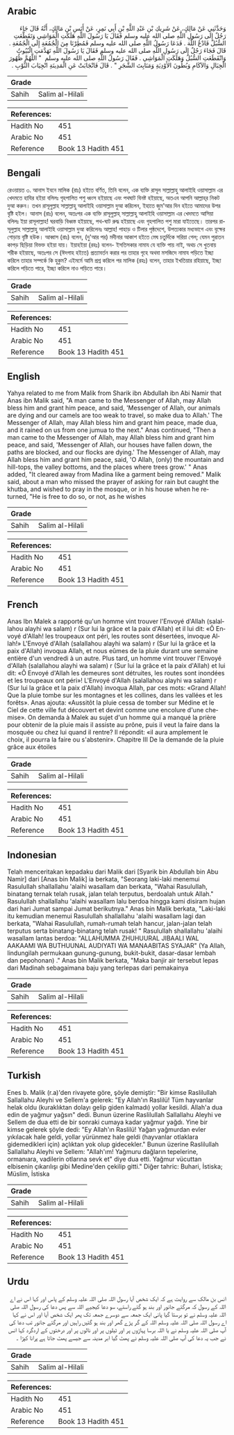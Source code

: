 ## Arabic


<div dir="rtl" lang="ar" style={{fontSize:'larger',backgroundColor:'#f8f9fa',padding:20}}>
وَحَدَّثَنِي عَنْ مَالِكٍ، عَنْ شَرِيكِ بْنِ عَبْدِ اللَّهِ بْنِ أَبِي نَمِرٍ، عَنْ أَنَسِ بْنِ مَالِكٍ، أَنَّهُ قَالَ جَاءَ رَجُلٌ إِلَى رَسُولِ اللَّهِ صلى الله عليه وسلم فَقَالَ يَا رَسُولَ اللَّهِ هَلَكَتِ الْمَوَاشِي وَتَقَطَّعَتِ السُّبُلُ فَادْعُ اللَّهَ ‏.‏ فَدَعَا رَسُولُ اللَّهِ صلى الله عليه وسلم فَمُطِرْنَا مِنَ الْجُمُعَةِ إِلَى الْجُمُعَةِ ‏.‏ قَالَ فَجَاءَ رَجُلٌ إِلَى رَسُولِ اللَّهِ صلى الله عليه وسلم فَقَالَ يَا رَسُولَ اللَّهِ تَهَدَّمَتِ الْبُيُوتُ وَانْقَطَعَتِ السُّبُلُ وَهَلَكَتِ الْمَوَاشِي ‏.‏ فَقَالَ رَسُولُ اللَّهِ صلى الله عليه وسلم ‏ "‏ اللَّهُمَّ ظُهُورَ الْجِبَالِ وَالآكَامِ وَبُطُونَ الأَوْدِيَةِ وَمَنَابِتَ الشَّجَرِ ‏"‏ ‏.‏ قَالَ فَانْجَابَتْ عَنِ الْمَدِينَةِ انْجِيَابَ الثَّوْبِ ‏.‏
</div>
<div style={{backgroundColor:'#f8f9fa',padding:20, marginBottom: 10}}><table> <thead> <tr> <th>Grade</th> <th></th> </tr> </thead> <tbody> <tr><td>Sahih</td><td>Salim al-Hilali</td></tr></tbody></table><table> <thead> <tr> <th>References:</th> <th></th> </tr> </thead> <tbody><tr><td>Hadith No</td><td>451</td></tr><tr><td>Arabic No</td><td>451</td></tr><tr><td>Reference</td><td>Book 13 Hadith 451</td></tr></tbody></table></div>

## Bengali


<div dir="ltr" lang="bn" style={{fontSize:'larger',backgroundColor:'#f8f9fa',padding:20}}>
রেওয়ায়ত ৩. আনাস ইবনে মালিক (রাঃ) হইতে বর্ণিত, তিনি বলেন, এক ব্যক্তি রাসূল সাল্লাল্লাহু আলাইহি ওয়াসাল্লাম এর খেদমতে হাযির হইয়া বলিলঃ গৃহপালিত পশু ধ্বংস হইয়াছে এবং পথঘাট বিনষ্ট হইয়াছে, অতএব আপনি আল্লাহ্‌র নিকট দুআ করুন। তখন রাসূলুল্লাহ সাল্লাল্লাহু আলাইহি ওয়াসাল্লাম দুআ করিলেন, ইহাতে জুম'আর দিন হইতে আমাদের উপর বৃষ্টি হইল। আনাস (রাঃ) বলেন, অতঃপর এক ব্যক্তি রাসূলুল্লাহ্ সাল্লাল্লাহু আলাইহি ওয়াসাল্লাম এর খেদমতে আসিয়া বলিলঃ ইয়া রাসূলাল্লাহ! ঘরবাড়ি বিধ্বস্ত হইয়াছে, পথ-ঘাট রুদ্ধ হইয়াছে এবং গৃহপালিত পশু মারা যাইতেছে। তারপর রাসূলুল্লাহ সাল্লাল্লাহু আলাইহি ওয়াসাল্লাম দুআ করিলেনঃ আল্লাহ! পাহাড় ও টিলার পৃষ্ঠদেশে, উপত্যকার মধ্যভাগে এবং বৃক্ষের গোড়ায় বৃষ্টি হউক। আব্বাস (রাঃ) বলেন, (দু'আর পর) মদীনার আকাশ হইতে মেঘ চতুর্দিকে সরিয়া গেল; যেমন পুরাতন কাপড় ছিড়িয়া বিভক্ত হইয়া যায়। ইয়াহইয়া (রহঃ) বলেন- ইসতিসকার নামায যে ব্যক্তি পায় নাই, অথচ সে খুতবায় শরীক হইয়াছে, অতঃপর সে (ঈদগাহ হইতে) প্রত্যাবর্তন করার পর তাহার গৃহে অথবা মসজিদে নামায পড়িতে ইচ্ছা করিলে তাহার সম্পর্কে কি হুকুম? এইমৰ্মে আমি প্রশ্ন করিলে পর মালিক (রহঃ) বলেন, তাহার ইখতিয়ার রহিয়াছে, ইচ্ছা করিলে পড়িতে পারে, ইচ্ছা করিলে নাও পড়িতে পারে।
</div>
<div style={{backgroundColor:'#f8f9fa',padding:20, marginBottom: 10}}><table> <thead> <tr> <th>Grade</th> <th></th> </tr> </thead> <tbody> <tr><td>Sahih</td><td>Salim al-Hilali</td></tr></tbody></table><table> <thead> <tr> <th>References:</th> <th></th> </tr> </thead> <tbody><tr><td>Hadith No</td><td>451</td></tr><tr><td>Arabic No</td><td>451</td></tr><tr><td>Reference</td><td>Book 13 Hadith 451</td></tr></tbody></table></div>

## English


<div dir="ltr" lang="en" style={{fontSize:'larger',backgroundColor:'#f8f9fa',padding:20}}>
Yahya related to me from Malik from Sharik ibn Abdullah ibn Abi Namir that Anas ibn Malik said, "A man came to the Messenger of Allah, may Allah bless him and grant him peace, and said, 'Messenger of Allah, our animals are dying and our camels are too weak to travel, so make dua to Allah.' The Messenger of Allah, may Allah bless him and grant him peace, made dua, and it rained on us from one jumua to the next." Anas continued, "Then a man came to the Messenger of Allah, may Allah bless him and grant him peace, and said, 'Messenger of Allah, our houses have fallen down, the paths are blocked, and our flocks are dying.' The Messenger of Allah, may Allah bless him and grant him peace, said, 'O Allah, (only) the mountain and hill-tops, the valley bottoms, and the places where trees grow.' " Anas added, "It cleared away from Madina like a garment being removed." Malik said, about a man who missed the prayer of asking for rain but caught the khutba, and wished to pray in the mosque, or in his house when he returned, "He is free to do so, or not, as he wishes
</div>
<div style={{backgroundColor:'#f8f9fa',padding:20, marginBottom: 10}}><table> <thead> <tr> <th>Grade</th> <th></th> </tr> </thead> <tbody> <tr><td>Sahih</td><td>Salim al-Hilali</td></tr></tbody></table><table> <thead> <tr> <th>References:</th> <th></th> </tr> </thead> <tbody><tr><td>Hadith No</td><td>451</td></tr><tr><td>Arabic No</td><td>451</td></tr><tr><td>Reference</td><td>Book 13 Hadith 451</td></tr></tbody></table></div>

## French


<div dir="ltr" lang="fr" style={{fontSize:'larger',backgroundColor:'#f8f9fa',padding:20}}>
Anas Ibn Malek a rapporté qu'un homme vint trouver l'Envoyé d'Allah (salallahou alayhi wa salam) r (Sur lui la grâce et la paix d'Allah) et il lui dit: «Ô Envoyé d'Allah! les troupeaux ont péri, les routes sont désertées, invoque Allah!» L'Envoyé d'Allah (salallahou alayhi wa salam) r (Sur lui la grâce et la paix d'Allah) invoqua Allah, et nous eûmes de la pluie durant une semaine entière d'un vendredi à un autre. Plus tard, un homme vint trouver l'Envoyé d'Allah (salallahou alayhi wa salam) r (Sur lui la grâce et la paix d'Allah) et lui dit: «Ô Envoyé d'Allah les demeures sont détruites, les routes sont inondées et les troupeaux ont péri»! L'Envoyé d'Allah (salallahou alayhi wa salam) r (Sur lui la grâce et la paix d'Allah) invoqua Allah, par ces mots: «Grand Allah! Que la pluie tombe sur les montagnes et les collines, dans les vallées et les forêts». Anas ajouta: «Aussitôt la pluie cessa de tomber sur Médine et le Ciel de cette ville fut découvert et devint comme une encolure d'une chemise». On demanda à Malek au sujet d'un homme qui a manqué la prière pour obtenir de la pluie mais il assiste au prône, puis il veut la faire dans la mosquée ou chez lui quand il rentre? Il répondit: «il aura amplement le choix, il pourra la faire ou s'abstenir». Chapitre III De la demande de la pluie grâce aux étoiles
</div>
<div style={{backgroundColor:'#f8f9fa',padding:20, marginBottom: 10}}><table> <thead> <tr> <th>Grade</th> <th></th> </tr> </thead> <tbody> <tr><td>Sahih</td><td>Salim al-Hilali</td></tr></tbody></table><table> <thead> <tr> <th>References:</th> <th></th> </tr> </thead> <tbody><tr><td>Hadith No</td><td>451</td></tr><tr><td>Arabic No</td><td>451</td></tr><tr><td>Reference</td><td>Book 13 Hadith 451</td></tr></tbody></table></div>

## Indonesian


<div dir="ltr" lang="id" style={{fontSize:'larger',backgroundColor:'#f8f9fa',padding:20}}>
Telah menceritakan kepadaku dari Malik dari [Syarik bin Abdullah bin Abu Namir] dari [Anas bin Malik] ia berkata, "Seorang laki-laki menemui Rasulullah shallallahu 'alaihi wasallam dan berkata, "Wahai Rasulullah, binatang ternak telah rusak, jalan telah terputus, berdoalah untuk Allah." Rasulullah shallallahu 'alaihi wasallam lalu berdoa hingga kami disiram hujan dari hari Jumat sampai Jumat berikutnya." Anas bin Malik berkata, "Laki-laki itu kemudian menemui Rasulullah shallallahu 'alaihi wasallam lagi dan berkata, "Wahai Rasulullah, rumah-rumah telah hancur, jalan-jalan telah terputus serta binatang-binatang telah rusak! " Rasulullah shallallahu 'alaihi wasallam lantas berdoa: "ALLAHUMMA ZHUHUURAL JIBAALI WAL AAKAAMI WA BUTHUUNAL AUDIYATI WA MANAABITAS SYAJAR" (Ya Allah, lindungilah permukaan gunung-gunung, bukit-bukit, dasar-dasar lembah dan pepohonan) ." Anas bin Malik berkata, "Maka banjir air tersebut lepas dari Madinah sebagaimana baju yang terlepas dari pemakainya
</div>
<div style={{backgroundColor:'#f8f9fa',padding:20, marginBottom: 10}}><table> <thead> <tr> <th>Grade</th> <th></th> </tr> </thead> <tbody> <tr><td>Sahih</td><td>Salim al-Hilali</td></tr></tbody></table><table> <thead> <tr> <th>References:</th> <th></th> </tr> </thead> <tbody><tr><td>Hadith No</td><td>451</td></tr><tr><td>Arabic No</td><td>451</td></tr><tr><td>Reference</td><td>Book 13 Hadith 451</td></tr></tbody></table></div>

## Turkish


<div dir="ltr" lang="tr" style={{fontSize:'larger',backgroundColor:'#f8f9fa',padding:20}}>
Enes b. Malik (r.a)'den rivayete göre, şöyle demiştir: "Bir kimse Raslilullah Sallallahu Aleyhi ve Sellem'a gelerek: "Ey Allah'ın Raslilü! Tüm hayvanlar helak oldu (kuraklıktan dolayı gelip giden kalmadı) yollar kesildi. Allah'a dua edin de yağmur yağsın" dedi. Bunun üzerine Raslilullah Sallallahu Aleyhi ve Sellem de dua etti de bir sonraki cumaya kadar yağmur yağdı. Yine bir kimse gelerek şöyle dedi: "Ey Allah'ın Raslilü! Yağan yağmurdan evler yıkılacak hale geldi, yollar yürünmez hale geldi (hayvanlar otlaklara gidemedikleri için) açlıktan yok olup gidecekler." Bunun üzerine Raslilullah Sallallahu Aleyhi ve Sellem: "Allah'ım! Yağmuru dağların tepelerine, ormanıara, vadilerin otlarına sevk et" diye dua etti. Yağmur vücuttan elbisenin çıkarılışı gibi Medine'den çekilip gitti." Diğer tahric: Buhari, İstiska; Müslim, İstiska
</div>
<div style={{backgroundColor:'#f8f9fa',padding:20, marginBottom: 10}}><table> <thead> <tr> <th>Grade</th> <th></th> </tr> </thead> <tbody> <tr><td>Sahih</td><td>Salim al-Hilali</td></tr></tbody></table><table> <thead> <tr> <th>References:</th> <th></th> </tr> </thead> <tbody><tr><td>Hadith No</td><td>451</td></tr><tr><td>Arabic No</td><td>451</td></tr><tr><td>Reference</td><td>Book 13 Hadith 451</td></tr></tbody></table></div>

## Urdu


<div dir="rtl" lang="ur" style={{fontSize:'larger',backgroundColor:'#f8f9fa',padding:20}}>
انس بن مالک سے روایت ہے کہ ایک شخص آیا رسول اللہ صلی اللہ علیہ وسلم کے پاس اور کہا اس نے اے اللہ کے رسول کہ مرگئے جانور اور بند ہو گئے راستے، سو دعا کیجیے اللہ سے پس دعا کی رسول اللہ صلی اللہ علیہ وسلم نے تو برستا گیا پانی ایک جمعہ سے دوسرے جمعہ تک پھر ایک شخص آیا اور اس نے کہا اے رسول اللہ صلی اللہ علیہ وسلم اللہ کے گر پڑے گھر اور بند ہو گئیں راہیں اور مرگئے جانور تب دعا کی آپ صلی اللہ علیہ وسلم نے یا اللہ برسا پہاڑوں پر اور ٹیلوں پر اور نالوں پر اور درختوں کے اردگرد کہا انس نے جب یہ دعا کی آپ صلی اللہ علیہ وسلم نے پھٹ گیا ابر مدینہ سے جیسے پھٹ جاتا ہے پرانا کپڑا ۔
</div>
<div style={{backgroundColor:'#f8f9fa',padding:20, marginBottom: 10}}><table> <thead> <tr> <th>Grade</th> <th></th> </tr> </thead> <tbody> <tr><td>Sahih</td><td>Salim al-Hilali</td></tr></tbody></table><table> <thead> <tr> <th>References:</th> <th></th> </tr> </thead> <tbody><tr><td>Hadith No</td><td>451</td></tr><tr><td>Arabic No</td><td>451</td></tr><tr><td>Reference</td><td>Book 13 Hadith 451</td></tr></tbody></table></div>
